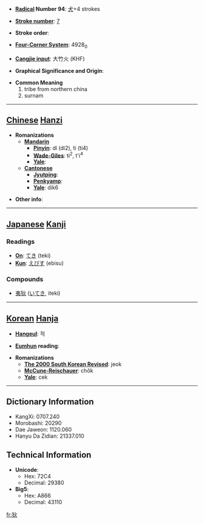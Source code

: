 * '''[[Wiktionary:Chinese radical index| Radical]] Number 94''': [[Wiktionary:Chinese radical index 犬|犬]]+4 strokes

* '''[[Wiktionary:Chinese total strokes index|Stroke number]]''': [[Wiktionary:Chinese total strokes index 7|7]]

* '''Stroke order''': 

* '''[[Wiktionary:Chinese four corner index|Four-Corner System]]''': 4928<sub>0</sub>

* '''[[Wiktionary:Chinese Cangjie index|Cangjie input]]''': 大竹火 (KHF)

* '''Graphical Significance and Origin''': 

* '''Common Meaning'''
*#tribe from northern china
*# surnam


----

== [[Chinese]] [[Hanzi]] ==

* '''Romanizations'''
** '''[[Mandarin]]'''
*** '''[[Pinyin]]''': dí (di2), tì (ti4)
*** '''[[Wade-Giles]]''': ti<sup>2</sup>, t'i<sup>4</sup>
*** '''[[Yale]]''': 
** '''[[Cantonese]]'''
*** '''[[Jyutping]]''':
*** '''[[Penkyamp]]''': 
*** '''[[Yale]]''': dik6

* '''Other info''': 

----

== [[Japanese]] [[Kanji]] ==

===Readings===
* '''[[On]]''': [[てき]] (teki)
* '''[[Kun]]''': [[えびす]] (ebisu)
===Compounds===
*[[夷狄]] ([[いてき]], iteki)
----

== [[Korean]] [[Hanja]] ==

* '''[[Hangeul]]''': 적

* '''[[Eumhun]] reading''': 

* '''Romanizations'''
** '''[[The 2000 South Korean Revised Romanization|The 2000 South Korean Revised]]''': jeok
** '''[[McCune-Reischauer]]''': chŏk
** '''[[Yale]]''': cek

----

== Dictionary Information ==

* KangXi: 0707.240
* Morobashi: 20290
* Dae Jaweon: 1120.060
* Hanyu Da Zidian: 21337.010

== Technical Information ==

* '''Unicode''':
** Hex: 72C4
** Decimal: 29380
* '''Big5''':
** Hex: A866
** Decimal: 43110

[[fr:狄]]